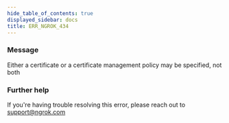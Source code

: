 ```yaml
---
hide_table_of_contents: true
displayed_sidebar: docs
title: ERR_NGROK_434
---
```


### Message

Either a certificate or a certificate management policy may be specified, not both

### Further help

If you're having trouble resolving this error, please reach out to [support@ngrok.com](mailto:support@ngrok.com?subject=Help%20with%20ERR_NGROK_434)
